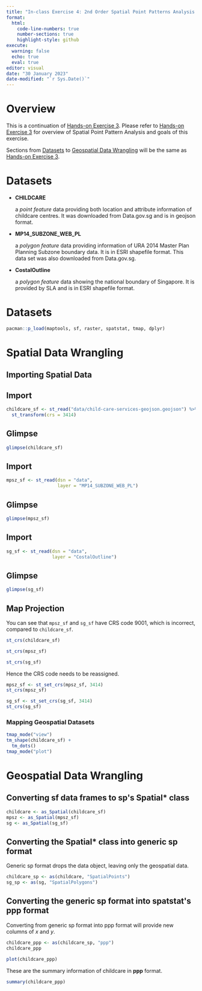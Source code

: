 ---
title: "In-class Exercise 4: 2nd Order Spatial Point Patterns Analysis Methods"
format: 
  html:
    code-line-numbers: true
    number-sections: true
    highlight-style: github
execute:
  warning: false
  echo: true  
  eval: true
editor: visual
date: "30 January 2023"
date-modified: "`r Sys.Date()`"
---

# Overview

This is a continuation of [Hands-on Exercise 3](../Hands-on_Ex03/Hands-on_Ex03.html). Please refer to [Hands-on Exercise 3](../Hands-on_Ex03/Hands-on_Ex03.html) for overview of Spatial Point Pattern Analysis and goals of this exercise.

Sections from [Datasets] to [Geospatial Data Wrangling] will be the same as [Hands-on Exercise 3](../Hands-on_Ex03/Hands-on_Ex03.html).

# Datasets {#datasets}

-   **CHILDCARE**

    a *point feature* data providing both location and attribute information of childcare centres. It was downloaded from Data.gov.sg and is in geojson format.

-   **MP14_SUBZONE_WEB_PL**

    a *polygon feature* data providing information of URA 2014 Master Plan Planning Subzone boundary data. It is in ESRI shapefile format. This data set was also downloaded from Data.gov.sg.

-   **CostalOutline**

    a *polygon feature* data showing the national boundary of Singapore. It is provided by SLA and is in ESRI shapefile format.

# Datasets

```{r}
pacman::p_load(maptools, sf, raster, spatstat, tmap, dplyr)
```

# Spatial Data Wrangling

## Importing Spatial Data

::: panel-tabset
## Import

```{r}
childcare_sf <- st_read("data/child-care-services-geojson.geojson") %>% 
  st_transform(crs = 3414)
```

## Glimpse

```{r}
glimpse(childcare_sf)
```
:::

::: panel-tabset
## Import

```{r}
mpsz_sf <- st_read(dsn = "data",
                   layer = "MP14_SUBZONE_WEB_PL")
```

## Glimpse

```{r}
glimpse(mpsz_sf)
```
:::

::: panel-tabset
## Import

```{r}
sg_sf <- st_read(dsn = "data",
                 layer = "CostalOutline")
```

## Glimpse

```{r}
glimpse(sg_sf)
```
:::

## Map Projection

You can see that `mpsz_sf` and `sg_sf` have CRS code 9001, which is incorrect, compared to `childcare_sf`.

```{r}
st_crs(childcare_sf)
```

```{r}
st_crs(mpsz_sf)
```

```{r}
st_crs(sg_sf)
```

Hence the CRS code needs to be reassigned.

```{r}
mpsz_sf <- st_set_crs(mpsz_sf, 3414)
st_crs(mpsz_sf)
```

```{r}
sg_sf <- st_set_crs(sg_sf, 3414)
st_crs(sg_sf)
```

### Mapping Geospatial Datasets

```{r}
tmap_mode("view")
tm_shape(childcare_sf) +
  tm_dots()
tmap_mode("plot")
```

# Geospatial Data Wrangling

## Converting sf data frames to sp\'s Spatial\* class

```{r}
childcare <- as_Spatial(childcare_sf)
mpsz <- as_Spatial(mpsz_sf)
sg <- as_Spatial(sg_sf)
```

## Converting the Spatial\* class into generic sp format

Generic sp format drops the data object, leaving only the geospatial data.

```{r}
childcare_sp <- as(childcare, "SpatialPoints")
sg_sp <- as(sg, "SpatialPolygons")
```

## Converting the generic sp format into spatstat\'s ppp format

Converting from generic sp format into ppp format will provide new columns of *x* and *y*.

```{r}
childcare_ppp <- as(childcare_sp, "ppp")
childcare_ppp
```

```{r}
plot(childcare_ppp)
```

These are the summary information of childcare in **ppp** format.

```{r}
summary(childcare_ppp)
```
